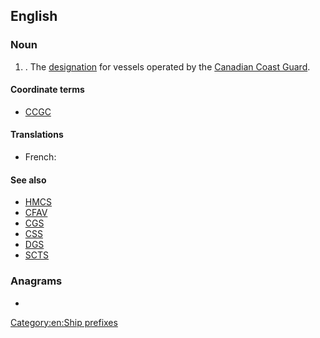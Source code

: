 {{also|CCGs}}
==English==
{{wikipedia|Canadian Coast Guard Ship}}

===Noun===
{{en-noun}}

# {{lb|en|nautical|military}} {{initialism of|en|{{w|Canadian Coast Guard Ship}}}}. The [[designation]] for vessels operated by the [[w:Canadian Coast Guard|Canadian Coast Guard]].

====Coordinate terms====
* [[CCGC]]

====Translations====
{{trans-top}}
* French: {{t|fr|NGCC}}
{{trans-mid}}
{{trans-bottom}}

====See also====
* [[HMCS]]
* [[CFAV]]
* [[CGS]]
* [[CSS]]
* [[DGS]]
* [[SCTS]]

===Anagrams===
* {{anagrams|en|a=ccgs|GSCC}}

[[Category:en:Ship prefixes]]